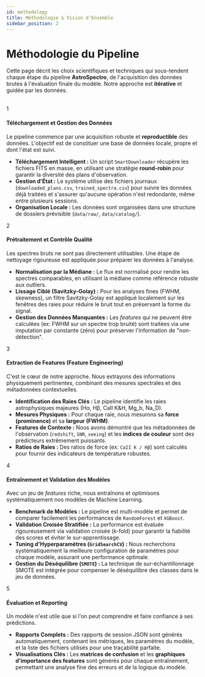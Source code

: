 ```yaml
---
id: methodology
title: Méthodologie & Vision d'Ensemble
sidebar_position: 2
---
```


<!-- Complet for v1.0.0 release -->


# <FontAwesomeIcon icon={faVial} /> Méthodologie du Pipeline

Cette page décrit les choix scientifiques et techniques qui sous-tendent chaque étape du pipeline **AstroSpectro**, de l'acquisition des données brutes à l'évaluation finale du modèle. Notre approche est **itérative** et guidée par les données.

<br/>

<div className="card-demo">
  <div className="card margin-bottom--lg">
    <div className="card__header">
      <span className="step-number">1</span>
      <h4>Téléchargement et Gestion des Données</h4>
    </div>
    <div className="card__body">
      Le pipeline commence par une acquisition robuste et <strong>reproductible</strong> des données. L'objectif est de constituer une base de données locale, propre et dont l'état est suivi.
      <ul>
        <li><strong>Téléchargement Intelligent :</strong> Un script <code>SmartDownloader</code> récupère les fichiers FITS en masse, en utilisant une stratégie <strong>round-robin</strong> pour garantir la diversité des plans d'observation.</li>
        <li><strong>Gestion d'État :</strong> Le système utilise des fichiers journaux (<code>downloaded_plans.csv</code>, <code>trained_spectra.csv</code>) pour suivre les données déjà traitées et s'assurer qu'aucune opération n'est redondante, même entre plusieurs sessions.</li>
        <li><strong>Organisation Locale :</strong> Les données sont organisées dans une structure de dossiers prévisible (<code>data/raw/</code>, <code>data/catalog/</code>).</li>
      </ul>
    </div>
  </div>
  <div className="card margin-bottom--lg">
    <div className="card__header">
      <span className="step-number">2</span>
      <h4>Prétraitement et Contrôle Qualité</h4>
    </div>
    <div className="card__body">
      Les spectres bruts ne sont pas directement utilisables. Une étape de nettoyage rigoureuse est appliquée pour préparer les données à l'analyse.
      <ul>
        <li><strong>Normalisation par la Médiane :</strong> Le flux est normalisé pour rendre les spectres comparables, en utilisant la médiane comme référence robuste aux outliers.</li>
        <li><strong>Lissage Ciblé (Savitzky-Golay) :</strong> Pour les analyses fines (FWHM, skewness), un filtre Savitzky-Golay est appliqué localement sur les fenêtres des raies pour réduire le bruit tout en préservant la forme du signal.</li>
        <li><strong>Gestion des Données Manquantes :</strong> Les <em>features</em> qui ne peuvent être calculées (ex: FWHM sur un spectre trop bruité) sont traitées via une imputation par constante (zéro) pour préserver l'information de "non-détection".</li>
      </ul>
    </div>
  </div>
  <div className="card margin-bottom--lg">
    <div className="card__header">
      <span className="step-number">3</span>
      <h4>Extraction de Features (Feature Engineering)</h4>
    </div>
    <div className="card__body">
      C'est le cœur de notre approche. Nous extrayons des informations physiquement pertinentes, combinant des mesures spectrales et des métadonnées contextuelles.
      <ul>
        <li><strong>Identification des Raies Clés :</strong> Le pipeline identifie les raies astrophysiques majeures (Hα, Hβ, CaII K&H, Mg_b, Na_D).</li>
        <li><strong>Mesures Physiques :</strong> Pour chaque raie, nous mesurons sa <strong>force (prominence)</strong> et sa <strong>largeur (FWHM)</strong>.</li>
        <li><strong>Features de Contexte :</strong> Nous avons démontré que les métadonnées de l'observation (<code>redshift</code>, <code>SNR</code>, <code>seeing</code>) et les <strong>indices de couleur</strong> sont des prédicteurs extrêmement puissants.</li>
        <li><strong>Ratios de Raies :</strong> Des ratios de force (ex: <code>CaII K / Hβ</code>) sont calculés pour fournir des indicateurs de température robustes.</li>
      </ul>
    </div>
  </div>
  <div className="card margin-bottom--lg">
    <div className="card__header">
      <span className="step-number">4</span>
      <h4>Entraînement et Validation des Modèles</h4>
    </div>
    <div className="card__body">
      Avec un jeu de <em>features</em> riche, nous entraînons et optimisons systématiquement nos modèles de Machine Learning.
      <ul>
        <li><strong>Benchmark de Modèles :</strong> Le pipeline est multi-modèle et permet de comparer facilement les performances de <code>RandomForest</code> et <code>XGBoost</code>.</li>
        <li><strong>Validation Croisée Stratifiée :</strong> La performance est évaluée rigoureusement via validation croisée (k-fold) pour garantir la fiabilité des scores et éviter le sur-apprentissage.</li>
        <li><strong>Tuning d'Hyperparamètres (<code>GridSearchCV</code>) :</strong> Nous recherchons systématiquement la meilleure configuration de paramètres pour chaque modèle, assurant une performance optimale.</li>
        <li><strong>Gestion du Déséquilibre (<code>SMOTE</code>) :</strong> La technique de sur-échantillonnage SMOTE est intégrée pour compenser le déséquilibre des classes dans le jeu de données.</li>
      </ul>
    </div>
  </div>
  <div className="card">
    <div className="card__header">
      <span className="step-number">5</span>
      <h4>Évaluation et Reporting</h4>
    </div>
    <div className="card__body">
      Un modèle n'est utile que si l'on peut comprendre et faire confiance à ses prédictions.
      <ul>
        <li><strong>Rapports Complets :</strong> Des rapports de session JSON sont générés automatiquement, contenant les métriques, les paramètres du modèle, et la liste des fichiers utilisés pour une traçabilité parfaite.</li>
        <li><strong>Visualisations Clés :</strong> Les <strong>matrices de confusion</strong> et les <strong>graphiques d'importance des features</strong> sont générés pour chaque entraînement, permettant une analyse fine des erreurs et de la logique du modèle.</li>
      </ul>
    </div>
  </div>
</div>